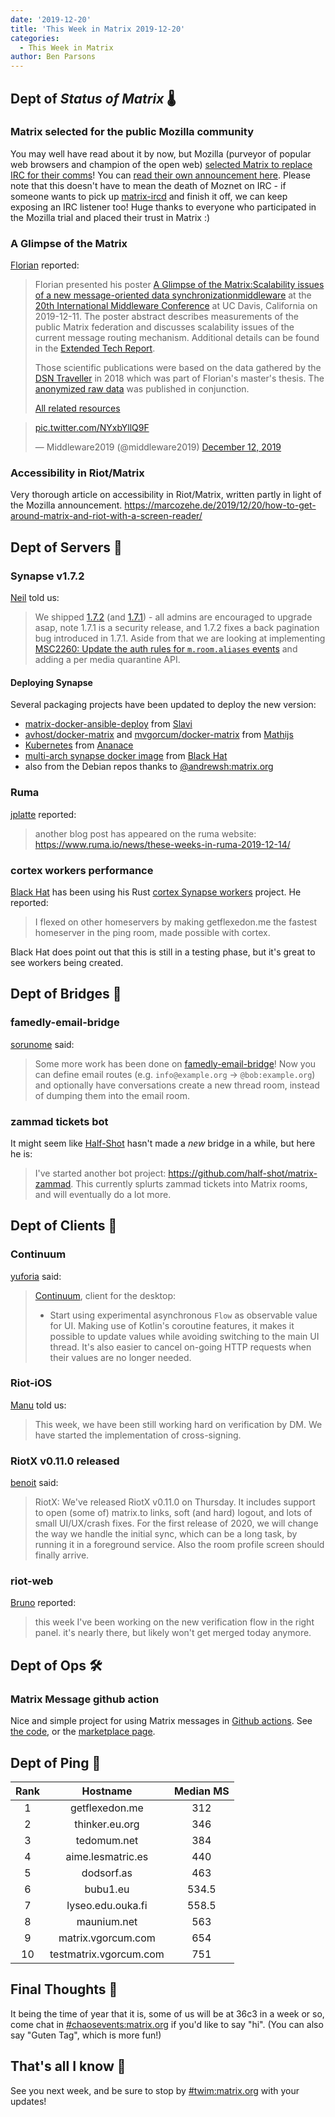 ```yaml
---
date: '2019-12-20'
title: 'This Week in Matrix 2019-12-20'
categories:
  - This Week in Matrix
author: Ben Parsons
---
```


## Dept of *Status of Matrix* 🌡

### Matrix selected for the public Mozilla community

You may well have read about it by now, but Mozilla (purveyor of popular web browsers and champion of the open web) [selected Matrix to replace IRC for their comms](https://matrix.org/blog/2019/12/19/welcoming-mozilla-to-matrix/)! You can [read their own announcement here](https://discourse.mozilla.org/t/synchronous-messaging-at-mozilla-the-decision/50620).  Please note that this doesn't have to mean the death of Moznet on IRC - if someone wants to pick up [matrix-ircd](https://github.com/matrix-org/matrix-ircd) and finish it off, we can keep exposing an IRC listener too!  Huge thanks to everyone who participated in the Mozilla trial and placed their trust in Matrix :)

### A Glimpse of the Matrix

[Florian](https://matrix.to/#/@florian:dsn.tm.kit.edu) reported:

> Florian presented his poster [A Glimpse of the Matrix:Scalability issues of a new message-oriented data synchronizationmiddleware](https://dl.acm.org/citation.cfm?id=3368106) at the [20th International Middleware Conference](http://2019.middleware-conference.org/) at UC Davis, California
> on 2019-12-11.
> The poster abstract describes measurements of the public Matrix federation and discusses scalability issues of the
> current message routing mechanism. Additional details can be found in the [Extended Tech Report](https://arxiv.org/abs/1910.06295).
>
> Those scientific publications were based on the data gathered by the [DSN Traveller](https://dsn.tm.kit.edu/matrix/traveller/explained.html) in 2018
> which was part of Florian's master's thesis.
> The [anonymized raw data](https://dsn.tm.kit.edu/matrix/traveller/data.html) was published in conjunction.
>
> [All related resources](https://dsn.tm.kit.edu/matrix/traveller/)

<blockquote class="twitter-tweet"><p lang="und" dir="ltr"><a href="https://t.co/NYxbYllQ9F">pic.twitter.com/NYxbYllQ9F</a></p>&mdash; Middleware2019 (@middleware2019) <a href="https://twitter.com/middleware2019/status/1205249815824588800?ref_src=twsrc%5Etfw">December 12, 2019</a></blockquote> <script async src="https://platform.twitter.com/widgets.js" charset="utf-8"></script>

### Accessibility in Riot/Matrix

Very thorough article on accessibility in Riot/Matrix, written partly in light of the Mozilla announcement. <https://marcozehe.de/2019/12/20/how-to-get-around-matrix-and-riot-with-a-screen-reader/>

## Dept of Servers 🏢

### Synapse v1.7.2

[Neil](https://matrix.to/#/@neilj:matrix.org) told us:

> We shipped [1.7.2](https://github.com/matrix-org/synapse/releases/tag/v1.7.2) (and [1.7.1](https://github.com/matrix-org/synapse/releases/tag/v1.7.1)) - all admins are encouraged to upgrade asap, note 1.7.1 is a security release, and 1.7.2 fixes a back pagination bug introduced in 1.7.1.
> Aside from that we are looking at implementing [MSC2260: Update the auth rules for `m.room.aliases` events](https://github.com/matrix-org/synapse/issues/6466) and adding a per media quarantine API.

#### Deploying Synapse

Several packaging projects have been updated to deploy the new version:

* [matrix-docker-ansible-deploy](https://github.com/spantaleev/matrix-docker-ansible-deploy/) from [Slavi](https://matrix.to/#/@slavi:devture.com)
* [avhost/docker-matrix](https://hub.docker.com/r/avhost/docker-matrix) and [mvgorcum/docker-matrix](https://hub.docker.com/r/mvgorcum/docker-matrix) from [Mathijs](https://matrix.to/#/@mathijs:matrix.vgorcum.com)
* [Kubernetes](https://github.com/ananace/matrix-synapse) from [Ananace](https://matrix.to/#/@ace:kittenface.studio)
* [multi-arch synapse docker image](https://hub.docker.com/r/black0/synapse) from [Black Hat](https://matrix.to/#/@bhat:encom.eu.org)
* also from the Debian repos thanks to [@andrewsh:matrix.org](https://matrix.to/#/@andrewsh:matrix.org)

### Ruma

[jplatte](https://matrix.to/#/@jplatte:matrix.org) reported:

> another blog post has appeared on the ruma website: <https://www.ruma.io/news/these-weeks-in-ruma-2019-12-14/>

### cortex workers performance

[Black Hat](https://matrix.to/#/@bhat:encom.eu.org) has been using his Rust [cortex Synapse workers](https://gitlab.com/matrix-cortex/cortex) project. He reported:

> I flexed on other homeservers by making getflexedon.me the fastest homeserver in the ping room, made possible with cortex.

Black Hat does point out that this is still in a testing phase, but it's great to see workers being created.

## Dept of Bridges 🌉

### famedly-email-bridge

[sorunome](https://matrix.to/#/@sorunome:sorunome.de) said:

> Some more work has been done on [famedly-email-bridge](https://gitlab.com/famedly/bridges/famedly-email-bridge)! Now you can define email routes (e.g. `info@example.org` -> `@bob:example.org`) and optionally have conversations create a new thread room, instead of dumping them into the email room.

### zammad tickets bot

It might seem like [Half-Shot](https://matrix.to/#/@Half-Shot:half-shot.uk) hasn't made a *new* bridge in a while, but here he is:

> I've started another bot project: <https://github.com/half-shot/matrix-zammad>. This currently splurts zammad tickets into Matrix rooms, and will eventually do a lot more.

## Dept of Clients 📱

### Continuum

[yuforia](https://matrix.to/#/@uforia:matrix.org) said:

> [Continuum](https://github.com/koma-im/continuum-desktop), client for the desktop:
>
> * Start using experimental asynchronous `Flow` as observable value for UI. Making use of Kotlin's coroutine features, it makes it possible to update values while avoiding switching to the main UI thread. It's also easier to cancel on-going HTTP requests when their values are no longer needed.

### Riot-iOS

[Manu](https://matrix.to/#/@Manu:matrix.org) told us:

> This week, we have been still working hard on verification by DM. We have started the implementation of cross-signing.

### RiotX v0.11.0 released

[benoit](https://matrix.to/#/@benoit.marty:matrix.org) said:

> RiotX: We've released RiotX v0.11.0 on Thursday. It includes support to open (some of) matrix.to links, soft (and hard) logout, and lots of small UI/UX/crash fixes. For the first release of 2020, we will change the way we handle the initial sync, which can be a long task, by running it in a foreground service. Also the room profile screen should finally arrive.

### riot-web

[Bruno](https://matrix.to/#/@bwindels:matrix.org) reported:

> this week I've been working on the new verification flow in the right panel. it's nearly there, but likely won't get merged today anymore.

## Dept of Ops 🛠

### Matrix Message github action

Nice and simple project for using Matrix messages in [Github actions](https://github.com/features/actions). See [the code](https://github.com/s3krit/Matrix-Message), or the [marketplace page](https://github.com/marketplace/actions/matrix-message).

## Dept of Ping 🏓

|Rank|Hostname|Median MS|
|:---:|:---:|:---:|
|1|getflexedon.me|312|
|2|thinker.eu.org|346|
|3|tedomum.net|384|
|4|aime.lesmatric.es|440|
|5|dodsorf.as|463|
|6|bubu1.eu|534.5|
|7|lyseo.edu.ouka.fi|558.5|
|8|maunium.net|563|
|9|matrix.vgorcum.com|654|
|10|testmatrix.vgorcum.com|751|

## Final Thoughts 💭

It being the time of year that it is, some of us will be at 36c3 in a week or so, come chat in [#chaosevents:matrix.org](https://matrix.to/#/#chaosevents:matrix.org) if you'd like to say "hi". (You can also say "Guten Tag", which is more fun!)

## That's all I know 🏁

See you next week, and be sure to stop by [#twim:matrix.org] with your updates!

[#TWIM:matrix.org]: <https://matrix.to/#/#TWIM:matrix.org>
